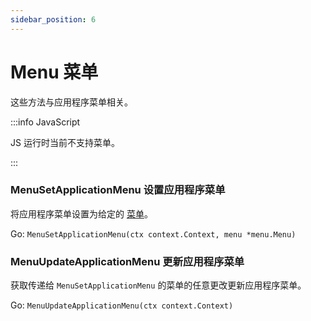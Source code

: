 ```yaml
---
sidebar_position: 6
---
```


# Menu  菜单

这些方法与应用程序菜单相关。

:::info JavaScript

JS 运行时当前不支持菜单。

:::

### MenuSetApplicationMenu  设置应用程序菜单

将应用程序菜单设置为给定的 [菜单](../menus.mdx)。

Go: `MenuSetApplicationMenu(ctx context.Context, menu *menu.Menu)`

### MenuUpdateApplicationMenu  更新应用程序菜单

获取传递给 `MenuSetApplicationMenu` 的菜单的任意更改更新应用程序菜单。

Go: `MenuUpdateApplicationMenu(ctx context.Context)`
